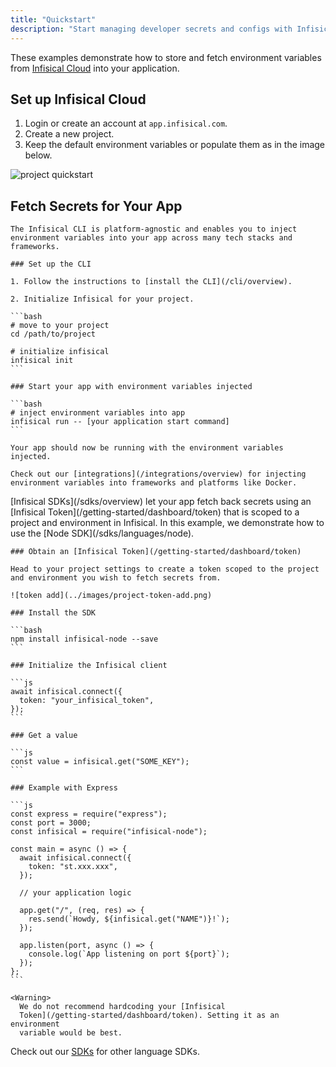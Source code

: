 ```yaml
---
title: "Quickstart"
description: "Start managing developer secrets and configs with Infisical in minutes."
---
```


These examples demonstrate how to store and fetch environment variables from [Infisical Cloud](https://app.infisical.com) into your application.

## Set up Infisical Cloud

1. Login or create an account at `app.infisical.com`.
2. Create a new project.
3. Keep the default environment variables or populate them as in the image below.

![project quickstart](../images/project-quickstart.png)

## Fetch Secrets for Your App

<Tabs>
  <Tab title="CLI">
  
    The Infisical CLI is platform-agnostic and enables you to inject environment variables into your app across many tech stacks and frameworks.

    ### Set up the CLI

    1. Follow the instructions to [install the CLI](/cli/overview).

    2. Initialize Infisical for your project.

    ```bash
    # move to your project
    cd /path/to/project

    # initialize infisical
    infisical init
    ```

    ### Start your app with environment variables injected

    ```bash
    # inject environment variables into app
    infisical run -- [your application start command]
    ```

    Your app should now be running with the environment variables injected.

    Check out our [integrations](/integrations/overview) for injecting environment variables into frameworks and platforms like Docker.

  </Tab>
  <Tab title="SDK">
    [Infisical SDKs](/sdks/overview) let your app fetch back secrets using an [Infisical Token](/getting-started/dashboard/token) that is scoped to a project and environment in Infisical. In this example, we demonstrate how to use the [Node SDK](/sdks/languages/node).
    
    ### Obtain an [Infisical Token](/getting-started/dashboard/token)
    
    Head to your project settings to create a token scoped to the project and environment you wish to fetch secrets from.

    ![token add](../images/project-token-add.png)

    ### Install the SDK

    ```bash
    npm install infisical-node --save
    ```

    ### Initialize the Infisical client

    ```js
    await infisical.connect({
      token: "your_infisical_token",
    });
    ```

    ### Get a value

    ```js
    const value = infisical.get("SOME_KEY");
    ```

    ### Example with Express

    ```js
    const express = require("express");
    const port = 3000;
    const infisical = require("infisical-node");

    const main = async () => {
      await infisical.connect({
        token: "st.xxx.xxx",
      });

      // your application logic

      app.get("/", (req, res) => {
        res.send(`Howdy, ${infisical.get("NAME")}!`);
      });

      app.listen(port, async () => {
        console.log(`App listening on port ${port}`);
      });
    };
    ```

    <Warning>
      We do not recommend hardcoding your [Infisical
      Token](/getting-started/dashboard/token). Setting it as an environment
      variable would be best.

  </Warning>
  
  Check out our [SDKs](/sdks/overview) for other language SDKs.

</Tab>
</Tabs>
